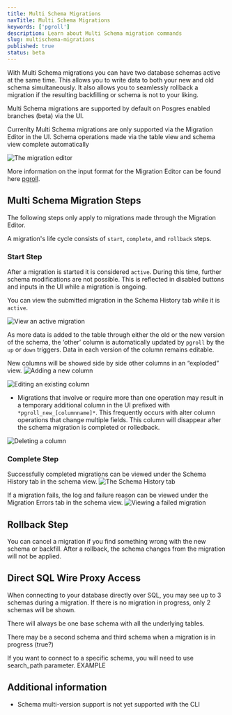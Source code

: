 ```yaml
---
title: Multi Schema Migrations
navTitle: Multi Schema Migrations
keywords: ['pgroll']
description: Learn about Multi Schema migration commands
slug: multischema-migrations
published: true
status: beta
---
```


With Multi Schema migrations you can have two database schemas active at the same time. This allows you to write data to both your new and old schema simultaneously. It also allows you to seamlessly rollback a migration if the resulting backfilling or schema is not to your liking.

Multi Schema migrations are supported by default on Posgres enabled branches (beta) via the UI.

<Alert status="warning">
  Currenlty Multi Schema migrations are only supported via the Migration Editor in the UI. Schema operations made via
  the table view and schema view complete automatically
</Alert>

![The migration editor](images/migrations-multischema/migration-editor.png)

More information on the input format for the Migration Editor can be found here [pgroll](https://github.com/xataio/pgroll).

## Multi Schema Migration Steps

The following steps only apply to migrations made through the Migration Editor.

A migration's life cycle consists of `start`, `complete`, and `rollback` steps.

### Start Step

After a migration is started it is considered `active`. During this time, further schema modifications are not possible. This is reflected in disabled buttons and inputs in the UI while a migration is ongoing.

You can view the submitted migration in the Schema History tab while it is `active`.

![View an active migration](images/migrations-multischema/active-migration.png)

As more data is added to the table through either the old or the new version of the schema, the ‘other’ column is automatically updated by `pgroll` by the `up` or `down` triggers. Data in each version of the column remains editable.

New columns will be showed side by side other columns in an “exploded” view.
![Adding a new column](images/migrations-multischema/add-column.png)

![Editing an existing column](images/migrations-multischema/alter-column.png)

- Migrations that involve or require more than one operation may result in a temporary additional column in the UI prefixed with `*pgroll_new_[columnname]*`. This frequently occurs with alter column operations that change multiple fields. This column will disappear after the schema migration is completed or rolledback.

![Deleting a column](images/migrations-multischema/delete-column.png)

### Complete Step

Successfully completed migrations can be viewed under the Schema History tab in the schema view.
![The Schema History tab](images/migrations-multischema/schema-history.png)

If a migration fails, the log and failure reason can be viewed under the Migration Errors tab in the schema view.
![Viewing a failed migration](images/migrations-multischema/migration-errors.png)

## Rollback Step

You can cancel a migration if you find something wrong with the new schema or backfill. After a rollback, the schema changes from the migration will not be applied.

## Direct SQL Wire Proxy Access

When connecting to your database directly over SQL, you may see up to 3 schemas during a migration. If there is no migration in progress, only 2 schemas will be shown.

There will always be one base schema with all the underlying tables.

There may be a second schema and third schema when a migration is in progress (true?)

If you want to connect to a specific schema, you will need to use search_path parameter. EXAMPLE

## Additional information

- Schema multi-version support is not yet supported with the CLI
